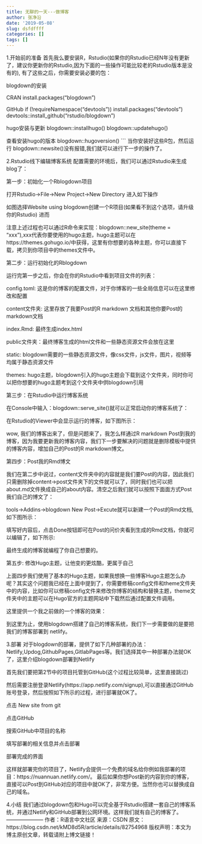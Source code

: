 ---
title: 无聊的一天---做博客
author: 张净沿
date: '2019-05-08'
slug: dsfdffff
categories: []
tags: []
---
1.开始前的准备
首先我么要安装R，Rstudio(如果你的Rstudio已经N年没有更新了，建议你更新你的Rstudio,因为下面的一些操作可能比较老的Rstudio版本是没有的), 有了这些之后，你需要安装必要的包：

blogdown的安装

CRAN
install.packages("blogdown")

GitHub
if (!requireNamespace("devtools")) install.packages("devtools") devtools::install_github("rstudio/blogdown")

hugo安装与更新
blogdown::installhugo() blogdown::updatehugo()

查看安装hugo的版本
blogdown::hugoversion() ``` 当你安装好这些R包，然后运行 blogdown::newsite()没有报错,我们就可以进行下一步的操作了。



2.Rstudio线下编辑博客系统
配置需要的环境后，我们可以通过Rstudio来生成blog了：

第一步：初始化一个Rblogdown项目

打开Rstudio->File->New Project->New Directory 进入如下操作



如图选择Website using blogdown创建一个R项目(如果看不到这个选项，请升级你的Rstudio) 进而



注意上述过程也可以通过R命令来实现：blogdown::new_site(theme = "xxx"),xxx代表你要使用的hugo主题，hugo主题可以在https://themes.gohugo.io/中获得，这里有你想要的各种主题，你可以直接下载，拷贝到你项目中的themes文件中。

第二步：运行初始化的Rblogdown

运行完第一步之后，你会在你的Rstudio中看到项目文件的列表：



config.toml: 这是你的博客的配置文件，对于你博客的一些全局信息可以在这里修改和配置

content文件夹: 这里存放了我要Post的R markdown 文档和其他你要Post的markdown文档

index.Rmd: 最终生成index.html

public文件夹：最终博客生成的html文件和一些静态资源文件会放在这里

static: blogdown需要的一些静态资源文件，像css文件，js文件，图片，视频等均属于静态资源文件

themes: hugo主题，blogdown引入的hugo主题会下载到这个文件夹，同时你可以把你想要的hugo主题考到这个文件夹中供blogdown引用

第三步：在Rstudio中运行博客系统

在Console中输入：blogdown::serve_site()就可以正常启动你的博客系统了：



在Rstudio的Viewer中会显示运行的博客，如下图所示：



wow, 我们的博客出来了，但是问题来了，我怎么样通过R markdown Post到我的博客，因为我要更新我的博客内容，我们下一步要解决的问题就是删除模板中提供的博客内容，增加自己的Post的R markdown博文。

第四步：Post我的Rmd博文

我们在第二步中说过，content文件夹中的内容就是我们要Post的内容，因此我们只需删除掉content->post文件夹下的文件就可以了，同时我们也可以把about.md文件换成自己的about内容。清空之后我们就可以按照下面面方式Post我们自己的博文了：



tools->Addins->blogdown New Post->Excute就可以新建一个Post的Rmd文档,如下图所示：



填写好内容后，点击Done按钮即可在Post的问价夹看到生成的Rmd文档，你就可以编辑了，如下所示:





最终生成的博客就编程了你自己想要的。



第五步: 修改Hugo主题，让他变的更炫酷，更属于自己

上面四步我们使用了基本的Hugo主题，如果我想换一些博客Hugo主题怎么办呢？其实这个问题我已经在上面中提到了，你需要修稿config文件和theme文件夹中的内容，比如你可以修稿config文件来修改你博客的结构和替换主题，theme文件夹中的主题可以在Hugo官方的主题网站中下载然后通过配置文件调用。

这里提供一个我之前做的一个博客的效果：

到这里为止，使用blogdown搭建了自己的博客系统，我们下一步需要做的是要把我们的博客部署到 netlify。



3.部署
对于blogdown的部署，提供了如下几种部署的办法：Netlify,Updog,GithubPages,GitlabPages等。我们选择其中一种部署办法就OK了，这里介绍blogdown部署到Netlify

首先我们要把第2节中的项目托管到GitHub(这个过程比较简单，这里直接跳过)

然后需要注册登录Netlify(https://app.netlify.com/signup),可以直接通过GitHub账号登录，然后按照如下所示的过程，进行部署就OK了。

点击 New site from git 



点击GitHub 



搜索GitHub中项目的名称 



填写部署的相关信息并点击部署 



部署完成的界面 



这样就部署完你的项目了，Netlify会提供一个免费的域名给你例如我部署的项目：https://nuannuan.netlify.com/。 最后如果你想Post新的内容到你的博客，直接可以Post到GitHub对应的项目中就OK了，非常方便。当然你也可以替换成自己的域名。

4.小结
我们通过blogdown包和Hugo可以完全基于Rstudio搭建一套自己的博客系统，并通过Netlify和GitHub部署到公网环境。这样我们就有自己的博客了。
--------------------- 
作者：R语言中文社区 
来源：CSDN 
原文：https://blog.csdn.net/kMD8d5R/article/details/82754968 
版权声明：本文为博主原创文章，转载请附上博文链接！